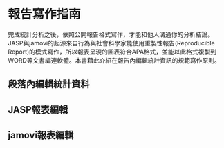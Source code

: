 # 報告寫作指南

完成統計分析之後，依照公開報告格式寫作，才能和他人溝通你的分析結論。JASP與jamovi的起源來自行為與社會科學家能使用重製性報告(Reproducible Report)的模式寫作，所以報表呈現的圖表符合APA格式，並能以此格式複製到WORD等文書編連軟體。本書藉此介紹在報告內編輯統計資訊的規範寫作原則。

## 段落內編輯統計資料 {#report-text}



## JASP報表編輯 {#report-JASP}



## jamovi報表編輯 {#report-jamovi}